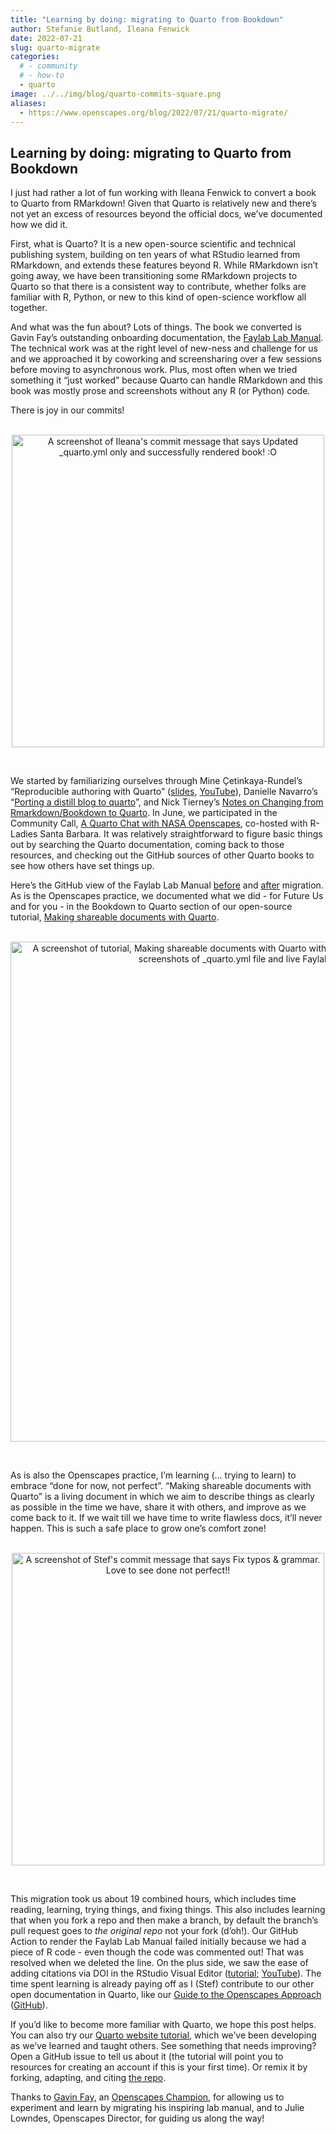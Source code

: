 ```yaml
---
title: "Learning by doing: migrating to Quarto from Bookdown"
author: Stefanie Butland, Ileana Fenwick
date: 2022-07-21
slug: quarto-migrate
categories:
  # - community
  # - how-to
  - quarto
image: ../../img/blog/quarto-commits-square.png
aliases: 
  - https://www.openscapes.org/blog/2022/07/21/quarto-migrate/
---
```


## Learning by doing: migrating to Quarto from Bookdown

I just had rather a lot of fun working with Ileana Fenwick to convert a book to Quarto from RMarkdown! Given that Quarto is relatively new and there’s not yet an excess of resources beyond the official docs, we’ve documented how we did it.

First, what is Quarto? It is a new open-source scientific and technical publishing system, building on ten years of what RStudio learned from RMarkdown, and extends these features beyond R. While RMarkdown isn’t going away, we have been transitioning some RMarkdown projects to Quarto so that there is a consistent way to contribute, whether folks are familiar with R, Python, or new to this kind of open-science workflow all together.

And what was the fun about? Lots of things. The book we converted is Gavin Fay’s outstanding onboarding documentation, the [Faylab Lab Manual](https://thefaylab.github.io/lab-manual/). The technical work was at the right level of new-ness and challenge for us and we approached it by coworking and screensharing over a few sessions before moving to asynchronous work. Plus, most often when we tried something it “just worked” because Quarto can handle RMarkdown and this book was mostly prose and screenshots without any R  (or Python) code.

There is joy in our commits!

<br> <center> <a><img src="/img/blog/quarto-commits-ileana-render.png" width="500px" alt="A screenshot of Ileana's commit message that says Updated _quarto.yml only and successfully rendered book! :O"></a> </center> <br>

We started by familiarizing ourselves through Mine Çetinkaya-Rundel’s “Reproducible authoring with Quarto” ([slides](https://mine-cetinkaya-rundel.github.io/2022-repro-toronto/#/title-slide), [YouTube](https://www.youtube.com/watch?v=6p4vOKS6Xls)), Danielle Navarro’s “[Porting a distill blog to quarto](https://blog.djnavarro.net/posts/2022-04-20_porting-to-quarto/)”, and Nick Tierney’s [Notes on Changing from Rmarkdown/Bookdown to Quarto](https://www.njtierney.com/post/2022/04/11/rmd-to-qmd/). In June, we participated in the Community Call, [A Quarto Chat with NASA Openscapes](https://www.openscapes.org/blog/2022/06/22/hello-quarto/), co-hosted with R-Ladies Santa Barbara. It was relatively straightforward to figure basic things out by searching the Quarto documentation, coming back to those resources, and checking out the GitHub sources of other Quarto books to see how others have set things up.

Here’s the GitHub view of the Faylab Lab Manual [before](https://github.com/thefaylab/lab-manual/tree/4ebe9614d4fcab9d782073057ef6e56e9213c167) and [after](https://github.com/thefaylab/lab-manual/tree/3ce2418ed7bd65936a130a42a7f975f55fb9b734) migration. As is the Openscapes practice, we documented what we did -  for Future Us and for you -  in the Bookdown to Quarto section of our open-source tutorial, [Making shareable documents with Quarto](https://openscapes.github.io/quarto-website-tutorial/transition-from-rmarkdown.html). 


<br> <center> <a><img src="/img/blog/quarto-website-tut.png" width="800px" alt="A screenshot of tutorial, Making shareable documents with Quarto with heading The conversion and side by side screenshots of _quarto.yml file and live Faylab Lab Manual."></a> </center> <br>

As is also the Openscapes practice, I’m learning (... trying to learn) to embrace “done for now, not perfect”. “Making shareable documents with Quarto” is a living document in which we aim to describe things as clearly as possible in the time we have, share it with others, and improve as we come back to it. If we wait till we have time to write flawless docs, it’ll never happen. This is such a safe place to grow one’s comfort zone! 

<br> <center> <a><img src="/img/blog/quarto-commits-stef-done.png" width="500px" alt="A screenshot of Stef's commit message that says Fix typos & grammar. Love to see done not perfect!!"></a> </center> <br>

This migration took us about 19 combined hours, which includes time reading, learning, trying things, and fixing things. This also includes learning that when you fork a repo and then make a branch, by default the branch’s pull request goes to *the original repo* not your fork (d’oh!). Our GitHub Action to render the Faylab Lab Manual failed initially because we had a piece of R code - even though the code was commented out! That was resolved when we deleted the line. On the plus side, we saw the ease of adding citations via DOI in the RStudio Visual Editor ([tutorial](https://openscapes.github.io/quarto-website-tutorial/transition-from-rmarkdown.html#citations); [YouTube](https://youtu.be/azVAl343CIU?t=2923)). The time spent learning is already paying off as I (Stef) contribute to our other open documentation in Quarto, like our [Guide to the Openscapes Approach](https://openscapes.github.io/approach-guide/) ([GitHub](https://github.com/openscapes/approach-guide)). 

If you’d like to become more familiar with Quarto, we hope this post helps. You can also try our [Quarto website tutorial](https://openscapes.github.io/quarto-website-tutorial/), which we’ve been developing as we’ve learned and taught others. See something that needs improving? Open a GitHub issue to tell us about it (the tutorial will point you to resources for creating an account if this is your first time). Or remix it by forking, adapting, and citing [the repo](https://github.com/Openscapes/quarto-website-tutorial). 

Thanks to [Gavin Fay](https://twitter.com/gavin_fay), an [Openscapes Champion](https://www.openscapes.org/blog/2020/03/31/faylab-our-openscapes-experience/), for allowing us to experiment and learn by migrating his inspiring lab manual, and to Julie Lowndes, Openscapes Director, for guiding us along the way! 


